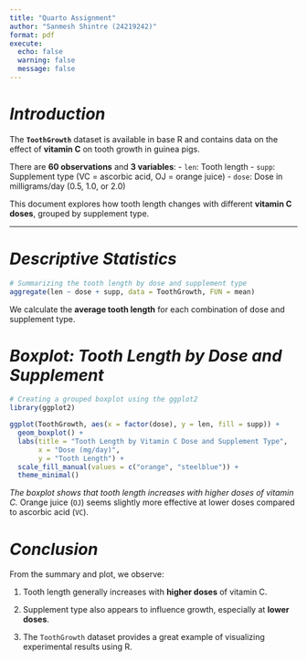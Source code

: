 ```yaml
---
title: "Quarto Assignment"
author: "Sanmesh Shintre (24219242)"
format: pdf
execute:
  echo: false 
  warning: false
  message: false
---
```


# *Introduction*


The **`ToothGrowth`** dataset is available in base R and contains data on the effect of **vitamin C** on tooth growth in guinea pigs.

There are **60 observations** and **3 variables**: - `len`: Tooth length - `supp`: Supplement type (VC = ascorbic acid, OJ = orange juice) - `dose`: Dose in milligrams/day (0.5, 1.0, or 2.0)

This document explores how tooth length changes with different **vitamin C doses**, grouped by supplement type.

------------------------------------------------------------------------

# *Descriptive Statistics*

```r
# Summarizing the tooth length by dose and supplement type
aggregate(len ~ dose + supp, data = ToothGrowth, FUN = mean)

```

We calculate the **average tooth length** for each combination of dose and supplement type.

# *Boxplot: Tooth Length by Dose and Supplement*

```r
# Creating a grouped boxplot using the ggplot2
library(ggplot2)

ggplot(ToothGrowth, aes(x = factor(dose), y = len, fill = supp)) +
  geom_boxplot() +
  labs(title = "Tooth Length by Vitamin C Dose and Supplement Type",
       x = "Dose (mg/day)",
       y = "Tooth Length") +
  scale_fill_manual(values = c("orange", "steelblue")) +
  theme_minimal()
```

*The boxplot shows that tooth length increases with higher doses of vitamin C.* Orange juice (`OJ`) seems slightly more effective at lower doses compared to ascorbic acid (`VC`).

# *Conclusion*

From the summary and plot, we observe:

1)  Tooth length generally increases with **higher doses** of vitamin C.

2)  Supplement type also appears to influence growth, especially at **lower doses**.

3)   The `ToothGrowth` dataset provides a great example of visualizing experimental results using R.
